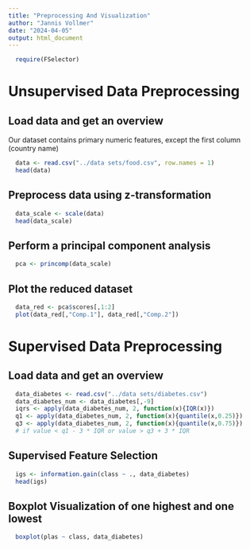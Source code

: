 ```yaml
---
title: "Preprocessing And Visualization"
author: "Jannis Vollmer"
date: "2024-04-05"
output: html_document
---
```


```r
  require(FSelector)
```

# Unsupervised Data Preprocessing

## Load data and get an overview
Our dataset contains primary numeric features, except the first column (country name)

```r
  data <- read.csv("../data sets/food.csv", row.names = 1)
  head(data)
```

## Preprocess data using z-transformation 
```r
  data_scale <- scale(data)
  head(data_scale)
```

## Perform a principal component analysis
```r
  pca <- princomp(data_scale)
```

## Plot the reduced dataset
```r
  data_red <- pca$scores[,1:2]
  plot(data_red[,"Comp.1"], data_red[,"Comp.2"])
```

# Supervised Data Preprocessing
## Load data and get an overview

```r
  data_diabetes <- read.csv("../data sets/diabetes.csv")
  data_diabetes_num <- data_diabetes[,-9]
  iqrs <- apply(data_diabetes_num, 2, function(x){IQR(x)})
  q1 <- apply(data_diabetes_num, 2, function(x){quantile(x,0.25)})
  q3 <- apply(data_diabetes_num, 2, function(x){quantile(x,0.75)})
  # if value < q1 - 3 * IQR or value > q3 + 3 * IQR
```

## Supervised Feature Selection
```r
  igs <- information.gain(class ~ ., data_diabetes)
  head(igs)
```

## Boxplot Visualization of one highest and one lowest
```r
  boxplot(plas ~ class, data_diabetes)
```